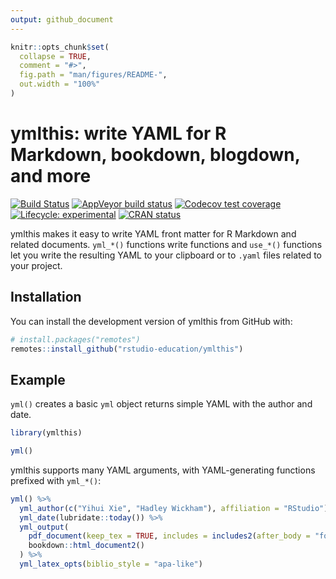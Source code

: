 ```yaml
---
output: github_document
---
```


<!-- README.md is generated from README.Rmd. Please edit that file -->
 
```r
knitr::opts_chunk$set(
  collapse = TRUE,
  comment = "#>",
  fig.path = "man/figures/README-",
  out.width = "100%"
)
```
# ymlthis: write YAML for R Markdown, bookdown, blogdown, and more

<!-- badges: start -->
[![Build Status](https://travis-ci.com/r-lib/ymlthis.svg?branch=master)](https://travis-ci.com/r-lib/ymlthis)
[![AppVeyor build status](https://ci.appveyor.com/api/projects/status/folqefg7g5afi4w1?svg=true)](https://ci.appveyor.com/project/malcolmbarrett/ymlthis/branch/master)
[![Codecov test coverage](https://codecov.io/gh/r-lib/ymlthis/branch/master/graph/badge.svg)](https://codecov.io/gh/r-lib/ymlthis?branch=master)
[![Lifecycle: experimental](https://img.shields.io/badge/lifecycle-experimental-orange.svg)](https://www.tidyverse.org/lifecycle/#experimental)
[![CRAN status](https://www.r-pkg.org/badges/version/ymlthis)](https://cran.r-project.org/package=ymlthis)
<!-- badges: end -->

ymlthis makes it easy to write YAML front matter for R Markdown and related documents. `yml_*()` functions write functions and `use_*()` functions let you write the resulting YAML to your clipboard or to `.yaml` files related to your project.

## Installation

You can install the development version of ymlthis from GitHub with:

``` r
# install.packages("remotes")
remotes::install_github("rstudio-education/ymlthis")
```

## Example

`yml()` creates a basic `yml` object returns simple YAML with the author and date.

```r
library(ymlthis)

yml()
```

ymlthis supports many YAML arguments, with YAML-generating functions prefixed with `yml_*()`:

```r
yml() %>% 
  yml_author(c("Yihui Xie", "Hadley Wickham"), affiliation = "RStudio") %>% 
  yml_date(lubridate::today()) %>% 
  yml_output(
    pdf_document(keep_tex = TRUE, includes = includes2(after_body = "footer.tex")), 
    bookdown::html_document2()
  ) %>% 
  yml_latex_opts(biblio_style = "apa-like")
```
